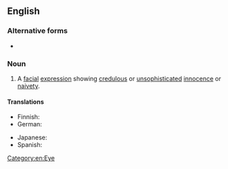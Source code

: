 {{also|puppy-dog eyes}}
==English==

===Alternative forms===
* {{l|en|puppy-dog eyes}}

===Noun===
{{en-plural noun}}

# A [[facial]] [[expression]] showing [[credulous]] or [[unsophisticated]] [[innocence]] or [[naivety]].

====Translations====
{{trans-top|facial expression}}
* Finnish: {{t|fi|koiranpentuilme}}
* German: {{t|de|Hundeblick|m}} {{i|often more positive}}
{{trans-mid}}
* Japanese: {{t|ja|子犬の目|tr=koinu no me|sc=Jpan}}
* Spanish: {{t|es|ojos de cachorro|m-p}}
{{trans-bottom}}

[[Category:en:Eye]]